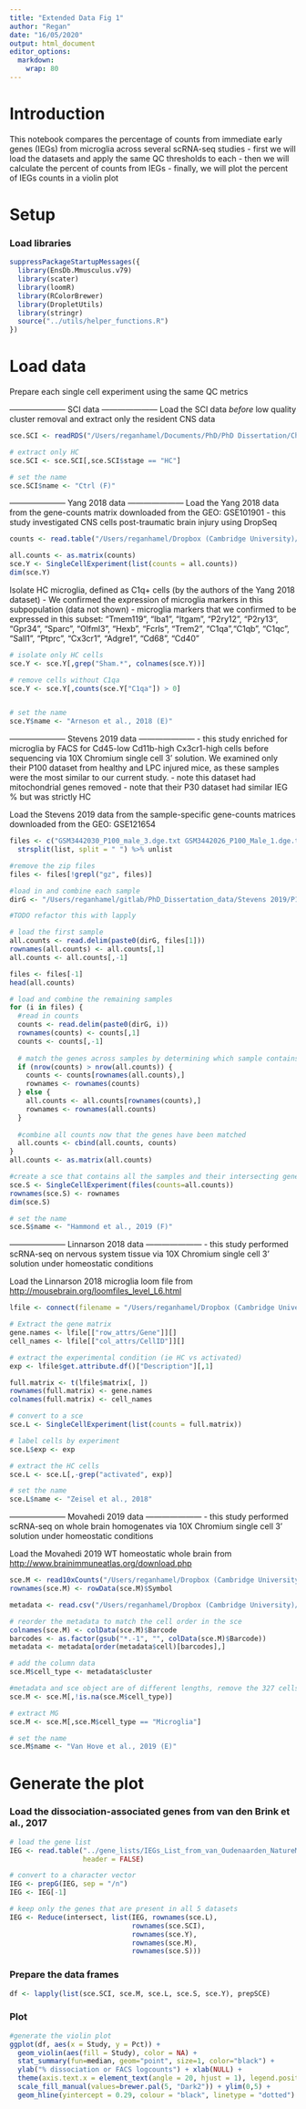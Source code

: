 ```yaml
---
title: "Extended Data Fig 1"
author: "Regan"
date: "16/05/2020"
output: html_document
editor_options: 
  markdown: 
    wrap: 80
---
```


# Introduction

This notebook compares the percentage of counts from immediate early genes
(IEGs) from microglia across several scRNA-seq studies - first we will load the
datasets and apply the same QC thresholds to each - then we will calculate the
percent of counts from IEGs - finally, we will plot the percent of IEGs counts
in a violin plot

# Setup

### Load libraries

```r
suppressPackageStartupMessages({
  library(EnsDb.Mmusculus.v79)
  library(scater)
  library(loomR)
  library(RColorBrewer)
  library(DropletUtils)
  library(stringr)
  source("../utils/helper_functions.R")
})
```

# Load data

Prepare each single cell experiment using the same QC metrics

--------------------- SCI data --------------------- Load the SCI data *before*
low quality cluster removal and extract only the resident CNS data

```r
sce.SCI <- readRDS("/Users/reganhamel/Documents/PhD/PhD Dissertation/Chapter 3/scRNAseq/1. QC/preQC_sce.RDS")

# extract only HC 
sce.SCI <- sce.SCI[,sce.SCI$stage == "HC"]

# set the name
sce.SCI$name <- "Ctrl (F)"
```

--------------------- Yang 2018 data --------------------- Load the Yang 2018
data from the gene-counts matrix downloaded from the GEO: GSE101901 - this study
investigated CNS cells post-traumatic brain injury using DropSeq

```r
counts <- read.table("/Users/reganhamel/Dropbox (Cambridge University)/Lab/Regan/SCI scRNA-seq Project/Cx3cr1 Data/Universal Workflow/GEO Datasets/Yang TBI snRNA data/GSE101901/GSE101901_DropSeqTBI.digital_expression.txt.gz")

all.counts <- as.matrix(counts)
sce.Y <- SingleCellExperiment(list(counts = all.counts))
dim(sce.Y)

```

Isolate HC microglia, defined as C1q+ cells (by the authors of the Yang 2018
dataset) - We confirmed the expression of microglia markers in this
subpopulation (data not shown) - microglia markers that we confirmed to be
expressed in this subset: "Tmem119", "Iba1", "Itgam", "P2ry12", "P2ry13",
"Gpr34", "Sparc", "Olfml3", "Hexb", "Fcrls", "Trem2", "C1qa","C1qb", "C1qc",
"Sall1", "Ptprc", "Cx3cr1", "Adgre1", "Cd68", "Cd40"

```r
# isolate only HC cells
sce.Y <- sce.Y[,grep("Sham.*", colnames(sce.Y))]

# remove cells without C1qa 
sce.Y <- sce.Y[,counts(sce.Y["C1qa"]) > 0]


# set the name
sce.Y$name <- "Arneson et al., 2018 (E)"
```

--------------------- Stevens 2019 data --------------------- - this study
enriched for microglia by FACS for Cd45-low Cd11b-high Cx3cr1-high cells before
sequencing via 10X Chromium single cell 3' solution. We examined only their P100
dataset from healthy and LPC injured mice, as these samples were the most
similar to our current study. - note this dataset had mitochondrial genes
removed - note that their P30 dataset had similar IEG % but was strictly HC

Load the Stevens 2019 data from the sample-specific gene-counts matrices
downloaded from the GEO: GSE121654

```r
files <- c("GSM3442030_P100_male_3.dge.txt GSM3442026_P100_Male_1.dge.txt GSM3442026_P100_Male_1.dge.txt.gz GSM3442027_P100_Male_2.dge.txt GSM3442027_P100_Male_2.dge.txt.gz GSM3442028_P100_female_1.dge.txt GSM3442028_P100_female_1.dge.txt.gz GSM3442029_P100_female_2.dge.txt GSM3442029_P100_female_2.dge.txt.gz GSM3442030_P100_male_3.dge.txt.gz GSM3442031_P100_male_4.dge.txt GSM3442031_P100_male_4.dge.txt.gz GSM3442032_P100_female_3.dge.txt GSM3442032_P100_female_3.dge.txt.gz GSM3442033_P100_female_4.dge.txt GSM3442033_P100_female_4.dge.txt.gz GSM3442038_P100_M_A1.dge.txt GSM3442038_P100_M_A1.dge.txt.gz GSM3442039_P100_M_A2.dge.txt GSM3442039_P100_M_A2.dge.txt.gz GSM3442040_P100_M_B5.dge.txt GSM3442040_P100_M_B5.dge.txt.gz GSM3442041_P100_M_SALINE_A3.dge.txt GSM3442041_P100_M_SALINE_A3.dge.txt.gz GSM3442042_P100_M_SALINE_A5.dge.txt GSM3442042_P100_M_SALINE_A5.dge.txt.gz GSM3442043_P100_M_SALINE_B9.dge.txt GSM3442043_P100_M_SALINE_B9.dge.txt.gz") %>%
  strsplit(list, split = " ") %>% unlist 

#remove the zip files
files <- files[!grepl("gz", files)]

#load in and combine each sample
dirG <- "/Users/reganhamel/gitlab/PhD_Dissertation_data/Stevens 2019/P100/"

#TODO refactor this with lapply

# load the first sample
all.counts <- read.delim(paste0(dirG, files[1]))
rownames(all.counts) <- all.counts[,1]
all.counts <- all.counts[,-1]

files <- files[-1]
head(all.counts)

# load and combine the remaining samples
for (i in files) {
  #read in counts
  counts <- read.delim(paste0(dirG, i))
  rownames(counts) <- counts[,1]
  counts <- counts[,-1]
  
  # match the genes across samples by determining which sample contains more genes and taking the shorter of the two
  if (nrow(counts) > nrow(all.counts)) {
    counts <- counts[rownames(all.counts),]
    rownames <- rownames(counts)
  } else {
    all.counts <- all.counts[rownames(counts),]
    rownames <- rownames(all.counts)
  }
  
  #combine all counts now that the genes have been matched
  all.counts <- cbind(all.counts, counts)
}
all.counts <- as.matrix(all.counts)

#create a sce that contains all the samples and their intersecting genes
sce.S <- SingleCellExperiment(files(counts=all.counts))
rownames(sce.S) <- rownames
dim(sce.S)

# set the name
sce.S$name <- "Hammond et al., 2019 (F)"
```

--------------------- Linnarson 2018 data --------------------- - this study
performed scRNA-seq on nervous system tissue via 10X Chromium single cell 3'
solution under homeostatic conditions

Load the Linnarson 2018 microglia loom file from
<http://mousebrain.org/loomfiles_level_L6.html>

```r
lfile <- connect(filename = "/Users/reganhamel/Dropbox (Cambridge University)/Lab/Regan/SCI scRNA-seq Project/Cx3cr1 Data/Universal Workflow/GEO Datasets/Linnarson MG 2018/l6_r4_microglia.loom", mode = "r+")

# Extract the gene matrix
gene.names <- lfile[["row_attrs/Gene"]][]
cell_names <- lfile[["col_attrs/CellID"]][]

# extract the experimental condition (ie HC vs activated)
exp <- lfile$get.attribute.df()["Description"][,1]

full.matrix <- t(lfile$matrix[, ])
rownames(full.matrix) <- gene.names
colnames(full.matrix) <- cell_names

# convert to a sce
sce.L <- SingleCellExperiment(list(counts = full.matrix))

# label cells by experiment
sce.L$exp <- exp

# extract the HC cells
sce.L <- sce.L[,-grep("activated", exp)]

# set the name
sce.L$name <- "Zeisel et al., 2018"
```

--------------------- Movahedi 2019 data --------------------- - this study
performed scRNA-seq on whole brain homogenates via 10X Chromium single cell 3'
solution under homeostatic conditions

Load the Movahedi 2019 WT homeostatic whole brain from
<http://www.brainimmuneatlas.org/download.php>

```r
sce.M <- read10xCounts("/Users/reganhamel/Dropbox (Cambridge University)/Lab/Regan/SCI scRNA-seq Project/Cx3cr1 Data/Universal Workflow/GEO Datasets/Movahedi 2019/mm10")
rownames(sce.M) <- rowData(sce.M)$Symbol

metadata <- read.csv("/Users/reganhamel/Dropbox (Cambridge University)/Lab/Regan/SCI scRNA-seq Project/Cx3cr1 Data/Universal Workflow/GEO Datasets/Movahedi 2019/annot_K10.csv")

# reorder the metadata to match the cell order in the sce
colnames(sce.M) <- colData(sce.M)$Barcode
barcodes <- as.factor(gsub("*.-1", "", colData(sce.M)$Barcode))
metadata <- metadata[order(metadata$cell)[barcodes],]

# add the column data
sce.M$cell_type <- metadata$cluster

#metadata and sce object are of different lengths, remove the 327 cells without labels
sce.M <- sce.M[,!is.na(sce.M$cell_type)]

# extract MG
sce.M <- sce.M[,sce.M$cell_type == "Microglia"]

# set the name
sce.M$name <- "Van Hove et al., 2019 (E)"
```

# Generate the plot

### Load the dissociation-associated genes from van den Brink et al., 2017

```r
# load the gene list
IEG <- read.table("../gene_lists/IEGs_List_from_van_Oudenaarden_NatureMethods2017.txt",
                  header = FALSE)

# convert to a character vector
IEG <- prepG(IEG, sep = "/n")
IEG <- IEG[-1]

# keep only the genes that are present in all 5 datasets
IEG <- Reduce(intersect, list(IEG, rownames(sce.L),
                              rownames(sce.SCI),
                              rownames(sce.Y),
                              rownames(sce.M),
                              rownames(sce.S)))
```

### Prepare the data frames

```r
df <- lapply(list(sce.SCI, sce.M, sce.L, sce.S, sce.Y), prepSCE)
```

### Plot

```r
#generate the violin plot
ggplot(df, aes(x = Study, y = Pct)) +
  geom_violin(aes(fill = Study), color = NA) +
  stat_summary(fun=median, geom="point", size=1, color="black") +
  ylab("% dissociation or FACS logcounts") + xlab(NULL) +
  theme(axis.text.x = element_text(angle = 20, hjust = 1), legend.position = "none") +
  scale_fill_manual(values=brewer.pal(5, "Dark2")) + ylim(0,5) +
  geom_hline(yintercept = 0.29, colour = "black", linetype = "dotted")
```
